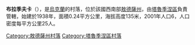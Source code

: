{{coord|46|25|8|N|29|6|22|E|scale:30000|display=title}}

'''布拉季夫卡'''（{{lang-uk|Булатівка}}），是[[烏克蘭|烏克蘭]]的村落，位於該國西南部[[敖德薩州|敖德薩州]]，由[[塔魯季涅區|塔魯季涅區]]負責管轄，始建於1938年，面積0.24平方公里，海拔高度135米，2001年人口6，人口密度每平方公里25人。

{{DEFAULTSORT:Булатівка}}
[[Category:敖德薩州村落|Category:敖德薩州村落]]
[[Category:塔魯季涅區村落|Category:塔魯季涅區村落]]


{{Odessa-geo-stub}}